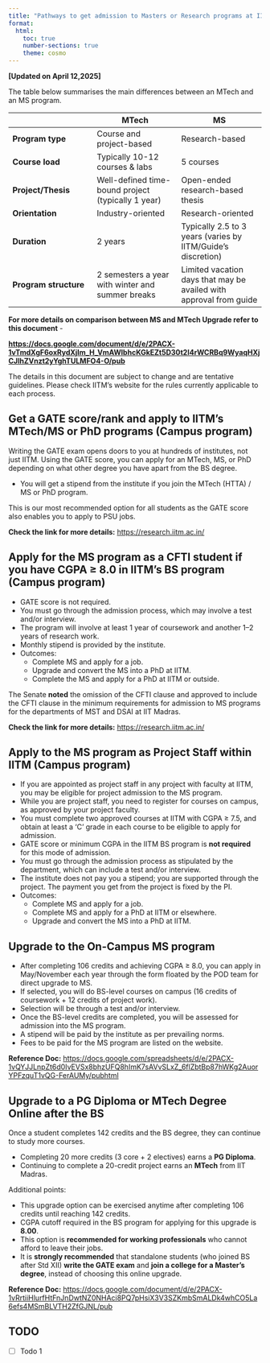 ```yaml
---
title: "Pathways to get admission to Masters or Research programs at IITM"
format:
  html:
    toc: true
    number-sections: true
    theme: cosmo
---
```



**\[Updated on April 12,2025\]**

The table below summarises the main differences between an MTech and an MS program.

|  | MTech | MS |
| ----- | ----- | ----- |
| **Program type** | Course and project-based | Research-based |
| **Course load** | Typically 10-12 courses & labs | 5 courses |
| **Project/Thesis** | Well-defined time-bound project (typically 1 year) | Open-ended research-based thesis |
| **Orientation** | Industry-oriented | Research-oriented |
| **Duration** | 2 years | Typically 2.5 to 3 years (varies by IITM/Guide’s discretion) |
| **Program structure** | 2 semesters a year with winter and summer breaks | Limited vacation days that may be availed with approval from guide |

**For more details on comparison between MS and MTech Upgrade refer to this document** \- 

[**https://docs.google.com/document/d/e/2PACX-1vTmdXgF6oxRydXjIm\_H\_VmAWlbhcKGkEZt5D30t2l4rWCRBq9WyaqHXjCJlhZVnzt2yYghTULMFO4-O/pub**](https://docs.google.com/document/d/e/2PACX-1vTmdXgF6oxRydXjIm_H_VmAWlbhcKGkEZt5D30t2l4rWCRBq9WyaqHXjCJlhZVnzt2yYghTULMFO4-O/pub){target="_blank"}

The details in this document are subject to change and are tentative guidelines. Please check IITM’s website for the rules currently applicable to each process.

##  Get a GATE score/rank and apply to IITM’s MTech/MS or PhD programs (Campus program)

Writing the GATE exam opens doors to you at hundreds of institutes, not just IITM. Using the GATE score, you can apply for an MTech, MS, or PhD depending on what other degree you have apart from the BS degree.

- You will get a stipend from the institute if you join the MTech (HTTA) / MS or PhD program.

This is our most recommended option for all students as the GATE score also enables you to apply to PSU jobs.

**Check the link for more details:** [https://research.iitm.ac.in/](https://research.iitm.ac.in/)



##  Apply for the MS program as a CFTI student if you have CGPA ≥ 8.0 in IITM’s BS program (Campus program)

- GATE score is not required.
- You must go through the admission process, which may involve a test and/or interview.
- The program will involve at least 1 year of coursework and another 1–2 years of research work.
- Monthly stipend is provided by the institute.
- Outcomes:
  - Complete MS and apply for a job.
  - Upgrade and convert the MS into a PhD at IITM.
  - Complete the MS and apply for a PhD at IITM or outside.

The Senate **noted** the omission of the CFTI clause and approved to include the CFTI clause in the minimum requirements for admission to MS programs for the departments of MST and DSAI at IIT Madras.

**Check the link for more details:** [https://research.iitm.ac.in/](https://research.iitm.ac.in/){target="_blank"}



##  Apply to the MS program as Project Staff within IITM (Campus program)

- If you are appointed as project staff in any project with faculty at IITM, you may be eligible for project admission to the MS program.
- While you are project staff, you need to register for courses on campus, as approved by your project faculty.
- You must complete two approved courses at IITM with CGPA ≥ 7.5, and obtain at least a ‘C’ grade in each course to be eligible to apply for admission.
- GATE score or minimum CGPA in the IITM BS program is **not required** for this mode of admission.
- You must go through the admission process as stipulated by the department, which can include a test and/or interview.
- The institute does not pay you a stipend; you are supported through the project. The payment you get from the project is fixed by the PI.
- Outcomes:
  - Complete MS and apply for a job.
  - Complete MS and apply for a PhD at IITM or elsewhere.
  - Upgrade and convert the MS into a PhD at IITM.



## Upgrade to the On-Campus MS program

- After completing 106 credits and achieving CGPA ≥ 8.0, you can apply in May/November each year through the form floated by the POD team for direct upgrade to MS.
- If selected, you will do BS-level courses on campus (16 credits of coursework + 12 credits of project work).
- Selection will be through a test and/or interview.
- Once the BS-level credits are completed, you will be assessed for admission into the MS program.
- A stipend will be paid by the institute as per prevailing norms.
- Fees to be paid for the MS program are listed on the website.

**Reference Doc:** [https://docs.google.com/spreadsheets/d/e/2PACX-1vQYJJLnpZt6d0IvEVSx8bhzUFQ8hImK7sAVvSLxZ_6flZbtBp87hWKg2AuorYPFzquT1vQG-FerAUMy/pubhtml](https://docs.google.com/spreadsheets/d/e/2PACX-1vQYJJLnpZt6d0IvEVSx8bhzUFQ8hImK7sAVvSLxZ_6flZbtBp87hWKg2AuorYPFzquT1vQG-FerAUMy/pubhtml){target="_blank"}



## Upgrade to a PG Diploma or MTech Degree Online after the BS

Once a student completes 142 credits and the BS degree, they can continue to study more courses.

- Completing 20 more credits (3 core + 2 electives) earns a **PG Diploma**.
- Continuing to complete a 20-credit project earns an **MTech** from IIT Madras.

Additional points:

- This upgrade option can be exercised anytime after completing 106 credits until reaching 142 credits.
- CGPA cutoff required in the BS program for applying for this upgrade is **8.00**.
- This option is **recommended for working professionals** who cannot afford to leave their jobs.
- It is **strongly recommended** that standalone students (who joined BS after Std XII) **write the GATE exam** and **join a college for a Master’s degree**, instead of choosing this online upgrade.

**Reference Doc:** [https://docs.google.com/document/d/e/2PACX-1vRrtiiHlurfHtFnJnDwtNZ0NHAci8PQ7pHsiX3V3SZKmbSmALDk4whCO5La6efs4MSmBLVTH2ZfGJNL/pub](https://docs.google.com/document/d/e/2PACX-1vRrtiiHlurfHtFnJnDwtNZ0NHAci8PQ7pHsiX3V3SZKmbSmALDk4whCO5La6efs4MSmBLVTH2ZfGJNL/pub){target="_blank"}




## TODO

- [ ] Todo 1